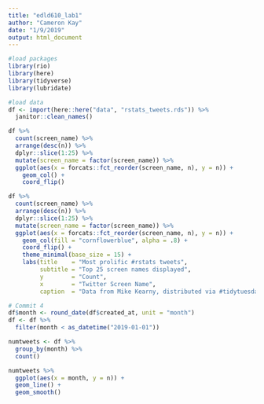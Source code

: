 ```yaml
---
title: "edld610_lab1"
author: "Cameron Kay"
date: "1/9/2019"
output: html_document
---
```


```r
#load packages
library(rio)
library(here)
library(tidyverse)
library(lubridate)

#load data
df <- import(here::here("data", "rstats_tweets.rds")) %>%
  janitor::clean_names()
```

```r
df %>%
  count(screen_name) %>%
  arrange(desc(n)) %>%
  dplyr::slice(1:25) %>%
  mutate(screen_name = factor(screen_name)) %>%
  ggplot(aes(x = forcats::fct_reorder(screen_name, n), y = n)) +
    geom_col() +
    coord_flip()
```

```r
df %>%
  count(screen_name) %>%
  arrange(desc(n)) %>%
  dplyr::slice(1:25) %>%
  mutate(screen_name = factor(screen_name)) %>%
  ggplot(aes(x = forcats::fct_reorder(screen_name, n), y = n)) +
    geom_col(fill = "cornflowerblue", alpha = .8) +
    coord_flip() +
    theme_minimal(base_size = 15) +
    labs(title    = "Most prolific #rstats tweets",
         subtitle = "Top 25 screen names displayed",
         y        = "Count",
         x        = "Twitter Screen Name",
         caption  = "Data from Mike Kearny, distributed via #tidytuesday")
```

```r
# Commit 4
df$month <- round_date(df$created_at, unit = "month")
df <- df %>% 
  filter(month < as_datetime("2019-01-01"))

numtweets <- df %>% 
  group_by(month) %>% 
  count()

numtweets %>% 
  ggplot(aes(x = month, y = n)) +
  geom_line() +
  geom_smooth()
```

```r

```





